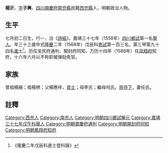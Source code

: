 {{明清人物信息框
| 姓名 = 楊沂
| 原名 =
| 圖片名稱= 
| 圖片大小 =
| 圖片說明 = 
| 最高職務 =鳳翔府知府
| 國家 = 大明 
| 爵位 =
| 籍貫 = [[四川|四川]][[順慶府|順慶府]][[西充縣|西充縣]]
| 族裔 = 
| 字號 = 
| 諡號 =
| 出生日期 = 嘉靖十五年（1536年）七月初二日
| 出生地點 = 
| 逝世日期 = 卒年不詳 
| 逝世地點 =
| 墓葬 =
| 配偶 = 任氏
| 親屬 = 曾祖楊縉，祖楊栱，父楊應祥，母李氏；繼母何氏
| 出身 =
* 嘉靖三十七年戊午科舉人
* 隆慶二年戊辰科同進士出身
| 經歷 =
| 著作 = 
}}
'''楊沂'''{{BD|1536年||？年||}}，[[表字|字]]'''子興'''，[[四川|四川]][[順慶府|順慶府]][[南充縣|南充縣]]民籍[[西充縣|西充縣]]人，明朝政治人物。

==生平==
七月初二日生，行一，治《[[詩經|詩經]]》，嘉靖三十七年（1558年）[[四川|四川]][[鄉試|鄉試]]第一名[[舉人|舉人]]。年三十三歲中式[[隆庆_(明朝)|隆慶]]二年（1568年）戊辰科[[會試|會試]]第一百三名，第三甲第九十四名[[進士|進士]]<ref>《隆慶二年戊辰科進士登科錄》</ref>。历任宝庆府通判、開封府同知，万历十四年（1586年）任[[凤翔府|凤翔府]]知府，十六年六月以不称职被弹劾免官。

==家族== 
曾祖楊縉；祖楊栱；父楊應祥，[[貢士|貢士]]；母李氏；繼母何氏。[[慈侍下|慈侍下]]，妻任氏。

==註釋==
{{reflist}}

{{start box}}
{{s-off}}
{{s-before|[[安如岱|安如岱]]}}
{{s-title|明朝寶慶府通判|1583年－1587年}}
{{s-after|[[水之東|水之東]]}}
{{s-before|[[戴鳳翔|戴鳳翔]]<br>}}
{{s-title|明朝鳳翔府知府|萬曆十四年-十六年}}
{{s-after|[[張堯臣|張堯臣]]<br>}}
{{end box}}

{{隆慶二年戊辰科殿试金榜}}

{{明朝人物小作品}}
[[Category:西充人|Category:西充人]]
[[Category:南充人|Category:南充人]]
[[Category:明朝四川鄉試解元|Category:明朝四川鄉試解元]]
[[Category:嘉靖三十七年戊午科舉人|Category:嘉靖三十七年戊午科舉人]]
[[Category:明朝寶慶府通判|Category:明朝寶慶府通判]]
[[Category:明朝開封府同知|Category:明朝開封府同知]]
[[Category:明朝鳳翔府知府|Category:明朝鳳翔府知府]]